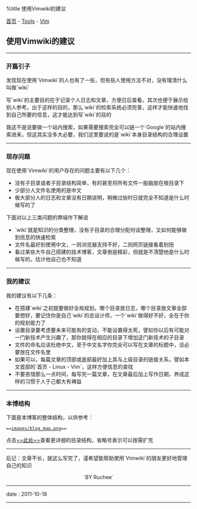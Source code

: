 %title 使用Vimwiki的建议

[[../../../index|首页]] - [[../index|Tools]] - [[index|Vim]]
==使用Vimwiki的建议==
----
===开篇引子===

发现现在使用`Vimwiki`的人也有了一些，但有些人使用方法不对，没有理清什么叫做`wiki`

写`wiki`的主要目的在于记录个人日志和文章，方便日后查看，其次也便于展示给别人参考。出于这样的目的，那么`wiki`的检索系统必须完善，这样才能快速地找到自己所要的信息，这才能达到写`wiki`的目的

我这不是说要做一个站内搜索，如果需要搜索完全可以链一个`Google`的站内搜索进来，但这其实没多大必要，我们这里要说的是`wiki`本身目录结构的合理设置
----
===现存问题===

现在使用`Vimwiki`的用户存在的问题主要有以下几个：

* 没有子目录或者子目录结构简单，有的甚至将所有文件一股脑放在根目录下
* 少部分人文件名使用的是中文
* 极大部分人的日志和文章没有日期说明，稍微过些时日就完全不知道是什么时候写的了

下面对以上三类问题的弊端作下解说

* `wiki`就是知识的分类整理，没有子目录的合理分配何谈整理，又如何能够做到信息的快速检索
* 文件名最好别使用中文，一则浏览器支持不好，二则网页链接看着别扭
* 看过某些大牛自己搭建的技术博客，文章倒是精彩，但就是不清楚他是什么时候写的，估计他自己也不知道
----
===我的建议===

我的建议有以下几条：

* 在搭建`wiki`之初就要做好全局规划，哪个目录放日志，哪个目录放文章全部要想好，要记住你是自己`wiki`的总设计师，一个`wiki`做得好不好，全在于你的规划能力了
* 设置目录要考虑要未来可能有的变动，不能设置得太死，譬如你以后有可能对一门新技术产生兴趣了，那你就得在相应的目录下增加这门新技术的子目录
* 文件的命名应该杜绝中文，至于中文名字你完全可以写在文章的标题中，没必要放在文件名里
* 如果可以，每篇文章的顶部或底部最好加上其与上级目录的链接关系，譬如本文首部的`首页 - Linux - Vim`，这样方便信息的查找
* 不要吝惜那么一点时间，每写完一篇文章，在文章最后加上写作日期，养成这样的习惯于人于己都大有裨益
----
===本博结构===

下面是本博客的整体结构，以供参考：

 ==[[blog_map.shtml|images/blog_map.png]]==

点击[[blog_map.shtml|==此处==]]查看更详细的目录结构，省略号表示可以按需扩充
----
<red>后记</red>：文章不长，就这么写完了，谨希望能帮助使用`Vimwiki`的朋友更好地管理自己的知识

<center>`BY Ruchee`</center>
----
<red>date</red> : 2011-10-18
----
